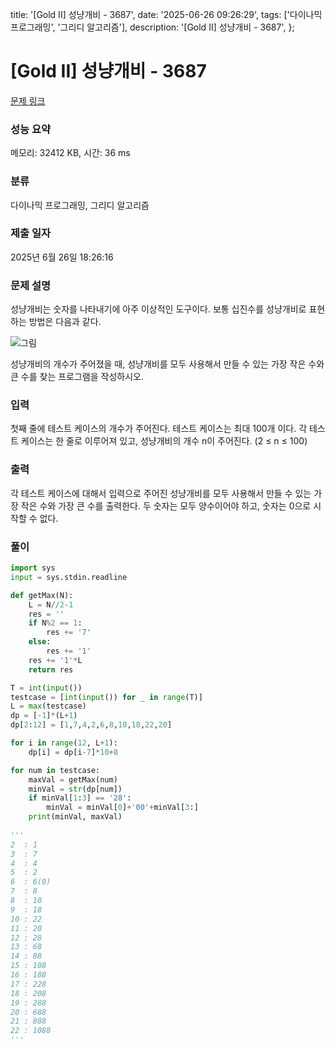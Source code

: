   title: '[Gold II] 성냥개비 - 3687',
  date: '2025-06-26 09:26:29',
  tags: ['다이나믹 프로그래밍', '그리디 알고리즘'],
  description: '[Gold II] 성냥개비 - 3687',
};

# [Gold II] 성냥개비 - 3687 

[문제 링크](https://www.acmicpc.net/problem/3687) 

### 성능 요약

메모리: 32412 KB, 시간: 36 ms

### 분류

다이나믹 프로그래밍, 그리디 알고리즘

### 제출 일자

2025년 6월 26일 18:26:16

### 문제 설명

성냥개비는 숫자를 나타내기에 아주 이상적인 도구이다. 보통 십진수를 성냥개비로 표현하는 방법은 다음과 같다.

![그림](https://www.acmicpc.net/upload/images/match.png)

성냥개비의 개수가 주어졌을 때, 성냥개비를 모두 사용해서 만들 수 있는 가장 작은 수와 큰 수를 찾는 프로그램을 작성하시오.

### 입력 

 첫째 줄에 테스트 케이스의 개수가 주어진다. 테스트 케이스는 최대 100개 이다. 각 테스트 케이스는 한 줄로 이루어져 있고, 성냥개비의 개수 n이 주어진다. (2 ≤ n ≤ 100)

### 출력 

 각 테스트 케이스에 대해서 입력으로 주어진 성냥개비를 모두 사용해서 만들 수 있는 가장 작은 수와 가장 큰 수를 출력한다. 두 숫자는 모두 양수이어야 하고, 숫자는 0으로 시작할 수 없다. 

### 풀이
```python
import sys
input = sys.stdin.readline

def getMax(N):
    L = N//2-1
    res = ''
    if N%2 == 1:
        res += '7'
    else:
        res += '1'
    res += '1'*L
    return res

T = int(input())
testcase = [int(input()) for _ in range(T)]
L = max(testcase)
dp = [-1]*(L+1)
dp[2:12] = [1,7,4,2,6,8,10,18,22,20]

for i in range(12, L+1):
    dp[i] = dp[i-7]*10+8

for num in testcase:
    maxVal = getMax(num) 
    minVal = str(dp[num])
    if minVal[1:3] == '28':
        minVal = minVal[0]+'00'+minVal[3:]
    print(minVal, maxVal)
    
'''
2  : 1
3  : 7
4  : 4
5  : 2
6  : 6(0)
7  : 8
8  : 10
9  : 18
10 : 22
11 : 20
12 : 28
13 : 68
14 : 88
15 : 108
16 : 188
17 : 228
18 : 208
19 : 288
20 : 688
21 : 888
22 : 1088
'''
```